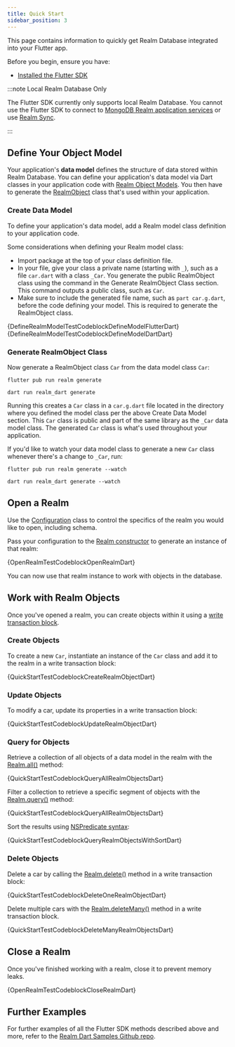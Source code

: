 ```yaml
---
title: Quick Start
sidebar_position: 3
---
```



This page contains information to quickly get Realm Database integrated
into your Flutter app.

Before you begin, ensure you have:

- [Installed the Flutter
  SDK](./install#installation)

:::note Local Realm Database Only

The Flutter SDK currently only supports local Realm Database. You cannot
use the Flutter SDK to connect to [MongoDB Realm application
services](https://docs.mongodb.com/realm/cloud#std-label-realm-cloud) or use [Realm
Sync](https://docs.mongodb.com/realm/sync/learn/overview#std-label-sync).

:::

## Define Your Object Model

Your application's **data model** defines the structure of data stored
within Realm Database. You can define your application's data model via
Dart classes in your application code with [Realm Object
Models](https://docs.mongodb.com/realm/sync/data-model/create-a-schema#std-label-create-schema-from-rom).
You then have to generate the
[RealmObject](https://pub.dev/documentation/realm/latest/realm/RealmObject-class.html)
class that's used within your application.

### Create Data Model

To define your application's data model, add a Realm model class
definition to your application code.

Some considerations when defining your Realm model class:

- Import package at the top of your class definition file.
- In your file, give your class a private name (starting with `_`),
  such as a file `car.dart` with a class `_Car`. You generate the
  public RealmObject class using the command in the Generate
  RealmObject Class section. This command outputs a public class, such
  as `Car`.
- Make sure to include the generated file name, such as
  `part car.g.dart`, before the code defining your model. This is
  required to generate the RealmObject class.

<Tabs>
  <TabItem value="flutter" label="Flutter">
<CodeBlock className="language-dart">
{DefineRealmModelTestCodeblockDefineModelFlutterDart}
</CodeBlock>
  </TabItem>
  <TabItem value="dart" label="Dart">

<CodeBlock className="language-dart">
  {DefineRealmModelTestCodeblockDefineModelDartDart}
</CodeBlock>

  </TabItem>

</Tabs>

### Generate RealmObject Class

Now generate a RealmObject class `Car` from the data model class `Car`:

<Tabs>
  <TabItem value="flutter" label="Flutter">

```
flutter pub run realm generate
```

  </TabItem>
  <TabItem value="dart" label="Dart">

```
dart run realm_dart generate
```

  </TabItem>

</Tabs>

Running this creates a `Car` class in a `car.g.dart` file located in the
directory where you defined the model class per the above Create Data
Model section. This `Car` class is public and part of the same library
as the `_Car` data model class. The generated `Car` class is what's used
throughout your application.

If you'd like to watch your data model class to generate a new `Car`
class whenever there's a change to `_Car`, run:

<Tabs>
  <TabItem value="flutter" label="Flutter">

```
flutter pub run realm generate --watch
```

  </TabItem>
  <TabItem value="dart" label="Dart">

```
dart run realm_dart generate --watch
```

  </TabItem>

</Tabs>

## Open a Realm

Use the
[Configuration](https://pub.dev/documentation/realm/latest/realm/Configuration-class.html)
class to control the specifics of the realm you would like to open,
including schema.

Pass your configuration to the [Realm
constructor](https://pub.dev/documentation/realm/latest/realm/Realm-class.html)
to generate an instance of that realm:

<CodeBlock className="language-dart">
  {OpenRealmTestCodeblockOpenRealmDart}
</CodeBlock>

You can now use that realm instance to work with objects in the
database.

## Work with Realm Objects

Once you've opened a realm, you can create objects within it using a
[write transaction
block](https://pub.dev/documentation/realm/latest/realm/Realm/write.html).

### Create Objects

To create a new `Car`, instantiate an instance of the `Car` class and
add it to the realm in a write transaction block:

<CodeBlock className="language-dart">
  {QuickStartTestCodeblockCreateRealmObjectDart}
</CodeBlock>

### Update Objects

To modify a car, update its properties in a write transaction block:

<CodeBlock className="language-dart">
  {QuickStartTestCodeblockUpdateRealmObjectDart}
</CodeBlock>

### Query for Objects

Retrieve a collection of all objects of a data model in the realm with
the
[Realm.all()](https://pub.dev/documentation/realm/latest/realm/Realm/all.html)
method:

<CodeBlock className="language-dart">
  {QuickStartTestCodeblockQueryAllRealmObjectsDart}
</CodeBlock>

Filter a collection to retrieve a specific segment of objects with the
[Realm.query()](https://pub.dev/documentation/realm/latest/realm/Realm/query.html)
method:

<CodeBlock className="language-dart">
  {QuickStartTestCodeblockQueryAllRealmObjectsDart}
</CodeBlock>

Sort the results using [NSPredicate
syntax](https://developer.apple.com/library/archive/documentation/Cocoa/Conceptual/Predicates/Articles/pCreating.html):

<CodeBlock className="language-dart">
  {QuickStartTestCodeblockQueryRealmObjectsWithSortDart}
</CodeBlock>

### Delete Objects

Delete a car by calling the
[Realm.delete()](https://pub.dev/documentation/realm/latest/realm/Realm/delete.html)
method in a write transaction block:

<CodeBlock className="language-dart">
  {QuickStartTestCodeblockDeleteOneRealmObjectDart}
</CodeBlock>

Delete multiple cars with the
[Realm.deleteMany()](https://pub.dev/documentation/realm/latest/realm/Realm/deleteMany.html)
method in a write transaction block.

<CodeBlock className="language-dart">
  {QuickStartTestCodeblockDeleteManyRealmObjectsDart}
</CodeBlock>

## Close a Realm

Once you've finished working with a realm, close it to prevent memory
leaks.

<CodeBlock className="language-dart">
  {OpenRealmTestCodeblockCloseRealmDart}
</CodeBlock>

## Further Examples

For further examples of all the Flutter SDK methods described above and
more, refer to the [Realm Dart Samples Github
repo](https://github.com/realm/realm-dart-samples).
